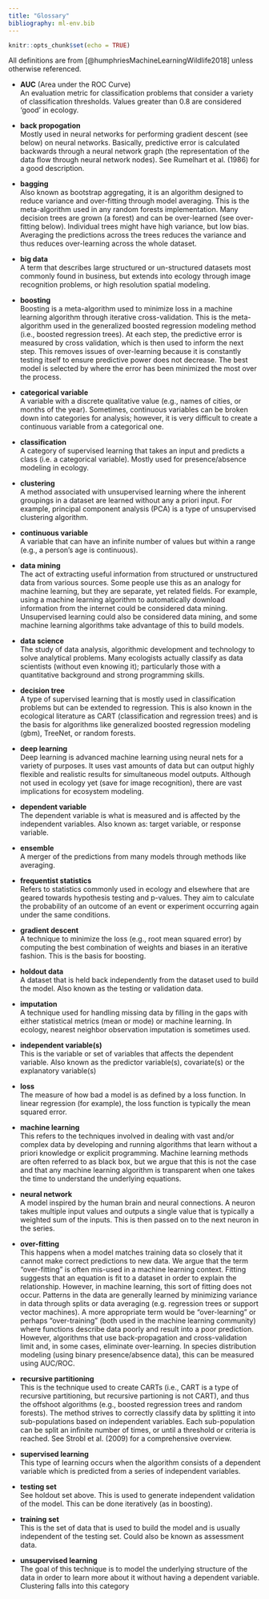 ```yaml
---
title: "Glossary"
bibliography: ml-env.bib
---
```


```r
knitr::opts_chunk$set(echo = TRUE)
```

All definitions are from [@humphriesMachineLearningWildlife2018] unless otherwise referenced.

-   **AUC** (Area under the ROC Curve)\
    An evaluation metric for classification problems that consider a variety of classification thresholds. Values greater than 0.8 are considered 'good' in ecology.

-   **back propogation**\
    Mostly used in neural networks for performing gradient descent (see below) on neural networks. Basically, predictive error is calculated backwards through a neural network graph (the representation of the data flow through neural network nodes). See Rumelhart et al. (1986) for a good description.

-   **bagging**\
    Also known as bootstrap aggregating, it is an algorithm designed to reduce variance and over-fitting through model averaging. This is the meta-algorithm used in any random forests implementation. Many decision trees are grown (a forest) and can be over-learned (see over-fitting below). Individual trees might have high variance, but low bias. Averaging the predictions across the trees reduces the variance and thus reduces over-learning across the whole dataset.

-   **big data**\
    A term that describes large structured or un-structured datasets most commonly found in business, but extends into ecology through image recognition problems, or high resolution spatial modeling.

-   **boosting**\
    Boosting is a meta-algorithm used to minimize loss in a machine learning algorithm through iterative cross-validation. This is the meta-algorithm used in the generalized boosted regression modeling method (i.e., boosted regression trees). At each step, the predictive error is measured by cross validation, which is then used to inform the next step. This removes issues of over-learning because it is constantly testing itself to ensure predictive power does not decrease. The best model is selected by where the error has been minimized the most over the process.

-   **categorical variable**\
    A variable with a discrete qualitative value (e.g., names of cities, or months of the year). Sometimes, continuous variables can be broken down into categories for analysis; however, it is very difficult to create a continuous variable from a categorical one.

-   **classification**\
    A category of supervised learning that takes an input and predicts a class (i.e. a categorical variable). Mostly used for presence/absence modeling in ecology.

-   **clustering**\
    A method associated with unsupervised learning where the inherent groupings in a dataset are learned without any a priori input. For example, principal component analysis (PCA) is a type of unsupervised clustering algorithm.

-   **continuous variable**\
    A variable that can have an infinite number of values but within a range (e.g., a person's age is continuous).

-   **data mining**\
    The act of extracting useful information from structured or unstructured data from various sources. Some people use this as an analogy for machine learning, but they are separate, yet related fields. For example, using a machine learning algorithm to automatically download information from the internet could be considered data mining. Unsupervised learning could also be considered data mining, and some machine learning algorithms take advantage of this to build models.

-   **data science**\
    The study of data analysis, algorithmic development and technology to solve analytical problems. Many ecologists actually classify as data scientists (without even knowing it); particularly those with a quantitative background and strong programming skills.

-   **decision tree**\
    A type of supervised learning that is mostly used in classification problems but can be extended to regression. This is also known in the ecological literature as CART (classification and regression trees) and is the basis for algorithms like generalized boosted regression modeling (gbm), TreeNet, or random forests.

-   **deep learning**\
    Deep learning is advanced machine learning using neural nets for a variety of purposes. It uses vast amounts of data but can output highly flexible and realistic results for simultaneous model outputs. Although not used in ecology yet (save for image recognition), there are vast implications for ecosystem modeling.

-   **dependent variable**\
    The dependent variable is what is measured and is affected by the independent variables. Also known as: target variable, or response variable.

-   **ensemble**\
    A merger of the predictions from many models through methods like averaging.

-   **frequentist statistics**\
    Refers to statistics commonly used in ecology and elsewhere that are geared towards hypothesis testing and p-values. They aim to calculate the probability of an outcome of an event or experiment occurring again under the same conditions.

-   **gradient descent**\
    A technique to minimize the loss (e.g., root mean squared error) by computing the best combination of weights and biases in an iterative fashion. This is the basis for boosting.

-   **holdout data**\
    A dataset that is held back independently from the dataset used to build the model. Also known as the testing or validation data.

-   **imputation**\
    A technique used for handling missing data by filling in the gaps with either statistical metrics (mean or mode) or machine learning. In ecology, nearest neighbor observation imputation is sometimes used.

-   **independent variable(s)**\
    This is the variable or set of variables that affects the dependent variable. Also known as the predictor variable(s), covariate(s) or the explanatory variable(s)

-   **loss**\
    The measure of how bad a model is as defined by a loss function. In linear regression (for example), the loss function is typically the mean squared error.

-   **machine learning**\
    This refers to the techniques involved in dealing with vast and/or complex data by developing and running algorithms that learn without a priori knowledge or explicit programming. Machine learning methods are often referred to as black box, but we argue that this is not the case and that any machine learning algorithm is transparent when one takes the time to understand the underlying equations.

-   **neural network**\
    A model inspired by the human brain and neural connections. A neuron takes multiple input values and outputs a single value that is typically a weighted sum of the inputs. This is then passed on to the next neuron in the series.

-   **over-fitting**\
    This happens when a model matches training data so closely that it cannot make correct predictions to new data. We argue that the term "over-fitting" is often mis-used in a machine learning context. Fitting suggests that an equation is fit to a dataset in order to explain the relationship. However, in machine learning, this sort of fitting does not occur. Patterns in the data are generally learned by minimizing variance in data through splits or data averaging (e.g. regression trees or support vector machines). A more appropriate term would be "over-learning" or perhaps "over-training" (both used in the machine learning community) where functions describe data poorly and result into a poor prediction. However, algorithms that use back-propagation and cross-validation limit and, in some cases, eliminate over-learning. In species distribution modeling (using binary presence/absence data), this can be measured using AUC/ROC.

-   **recursive partitioning**\
    This is the technique used to create CARTs (i.e., CART is a type of recursive partitioning, but recursive partioning is not CART), and thus the offshoot algorithms (e.g., boosted regression trees and random forests). The method strives to correctly classify data by splitting it into sub-populations based on independent variables. Each sub-population can be split an infinite number of times, or until a threshold or criteria is reached. See Strobl et al. (2009) for a comprehensive overview.

-   **supervised learning**\
    This type of learning occurs when the algorithm consists of a dependent variable which is predicted from a series of independent variables.

-   **testing set**\
    See holdout set above. This is used to generate independent validation of the model. This can be done iteratively (as in boosting).

-   **training set**\
    This is the set of data that is used to build the model and is usually independent of the testing set. Could also be known as assessment data.

-   **unsupervised learning**\
    The goal of this technique is to model the underlying structure of the data in order to learn more about it without having a dependent variable. Clustering falls into this category
